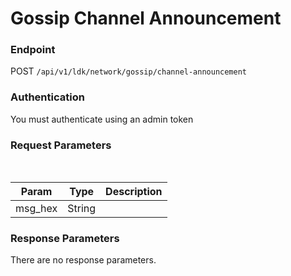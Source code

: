 # Gossip Channel Announcement



### Endpoint

POST `/api/v1/ldk/network/gossip/channel-announcement`

### Authentication

You must authenticate using an admin token


### Request Parameters

<br/>

| Param | Type | Description |
| ----- | ---- | ----------- |
| msg_hex | String | |


### Response Parameters

There are no response parameters.

